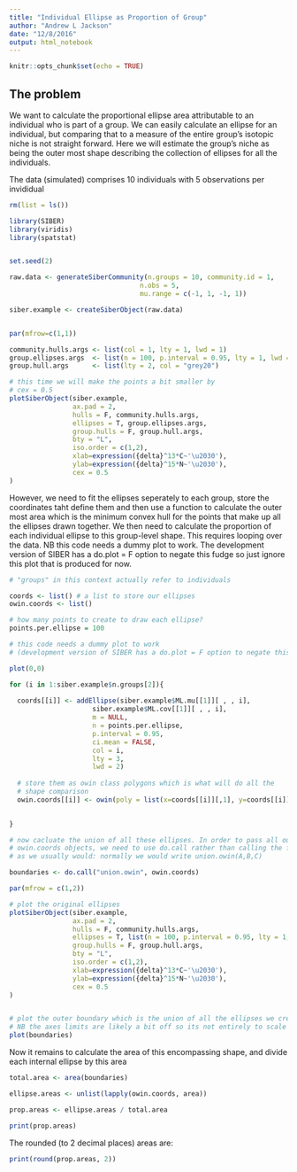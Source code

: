 ```yaml
---
title: "Individual Ellipse as Proportion of Group"
author: "Andrew L Jackson"
date: "12/8/2016"
output: html_notebook
---
```


```r
knitr::opts_chunk$set(echo = TRUE)
```

## The problem

We want to calculate the proportional ellipse area attributable to an individual who is part of a group. We can easily calculate an ellipse for an individual, but comparing that to a measure of the entire group's isotopic niche is not straight forward. Here we will estimate the group's niche as being the outer most shape describing the collection of ellipses for all the individuals.

The data (simulated) comprises 10 individuals with 5 observations per invididual

```r
rm(list = ls())

library(SIBER)
library(viridis)
library(spatstat)


set.seed(2)

raw.data <- generateSiberCommunity(n.groups = 10, community.id = 1, 
                                 n.obs = 5, 
                                 mu.range = c(-1, 1, -1, 1))

siber.example <- createSiberObject(raw.data)


par(mfrow=c(1,1))

community.hulls.args <- list(col = 1, lty = 1, lwd = 1)
group.ellipses.args  <- list(n = 100, p.interval = 0.95, lty = 1, lwd = 2)
group.hull.args      <- list(lty = 2, col = "grey20")

# this time we will make the points a bit smaller by 
# cex = 0.5
plotSiberObject(siber.example,
                ax.pad = 2, 
                hulls = F, community.hulls.args, 
                ellipses = T, group.ellipses.args,
                group.hulls = F, group.hull.args,
                bty = "L",
                iso.order = c(1,2),
                xlab=expression({delta}^13*C~'\u2030'),
                ylab=expression({delta}^15*N~'\u2030'),
                cex = 0.5
)

```

However, we need to fit the ellipses seperately to each group, store the coordinates taht define them and then use a function to calculate the outer most area which is the minimum convex hull for the points that make up all the ellipses drawn together. We then need to calculate the proportion of each individual ellipse to this group-level shape. This requires looping over the data. NB this code needs a dummy plot to work. The development version of SIBER has a do.plot = F option to negate this fudge so just ignore this plot that is produced for now.

```r

# "groups" in this context actually refer to individuals

coords <- list() # a list to store our ellipses
owin.coords <- list()

# how many points to create to draw each ellipse?
points.per.ellipse = 100

# this code needs a dummy plot to work
# (development version of SIBER has a do.plot = F option to negate this fudge)

plot(0,0)

for (i in 1:siber.example$n.groups[2]){
  
  coords[[i]] <- addEllipse(siber.example$ML.mu[[1]][ , , i],
                     siber.example$ML.cov[[1]][ , , i],
                     m = NULL,
                     n = points.per.ellipse,
                     p.interval = 0.95,
                     ci.mean = FALSE,
                     col = i,
                     lty = 3,
                     lwd = 2)
  
  # store them as owin class polygons which is what will do all the 
  # shape comparison
  owin.coords[[i]] <- owin(poly = list(x=coords[[i]][,1], y=coords[[i]][,2]))

  
}

# now cacluate the union of all these ellipses. In order to pass all our
# owin.coords objects, we need to use do.call rather than calling the function
# as we usually would: normally we would write union.owin(A,B,C)

boundaries <- do.call("union.owin", owin.coords)

par(mfrow = c(1,2))

# plot the original ellipses
plotSiberObject(siber.example,
                ax.pad = 2, 
                hulls = F, community.hulls.args, 
                ellipses = T, list(n = 100, p.interval = 0.95, lty = 1, lwd = 2),
                group.hulls = F, group.hull.args,
                bty = "L",
                iso.order = c(1,2),
                xlab=expression({delta}^13*C~'\u2030'),
                ylab=expression({delta}^15*N~'\u2030'),
                cex = 0.5
)


# plot the outer boundary which is the union of all the ellipses we created
# NB the axes limits are likely a bit off so its not entirely to scale
plot(boundaries)


```

Now it remains to calculate the area of this encompassing shape, and divide each internal ellipse by this area

```R
total.area <- area(boundaries)

ellipse.areas <- unlist(lapply(owin.coords, area))

prop.areas <- ellipse.areas / total.area

print(prop.areas)

```

The rounded (to 2 decimal places) areas are:

```R
print(round(prop.areas, 2))
```

